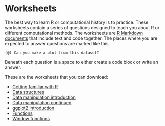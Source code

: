 # Worksheets

The best way to learn R or computational history is to practice. These worksheets contain a series of questions designed to teach you about R or different computational methods. The worksheets are [R Markdown documents](http://rmarkdown.rstudio.com/) that include text and code together. The places where you are expected to answer questions are marked like this. 

```
(@) Can you make a plot from this dataset?
```
Beneath each question is a space to either create a code block or write an answer.

These are the worksheets that you can download:

- <a href="worksheets/familiar-with-r.Rmd" download="worksheets/familiar-with-r.Rmd">Getting familiar with R</a>
- <a href="worksheets/data-structures.Rmd" download="worksheets/data-structures.Rmd">Data structures</a>
- <a href="worksheets/data-manipulation-introduction.Rmd" download="worksheets/data-manipulation-introduction.Rmd">Data manipulation introduction</a>
- <a href="worksheets/data-manipulation-continued.Rmd" download="worksheets/data-manipulation-continued.Rmd">Data manipulation continued</a>
- <a href="worksheets/ggplot2-introduction.Rmd" download="worksheets/ggplot2-introduction.Rmd">ggplot2 introduction</a>
- <a href="worksheets/functions.Rmd" download="worksheets/functions.Rmd">Functions</a>
- <a href="worksheets/window-functions.Rmd" download="worksheets/window-functions.Rmd">Window functions</a>

